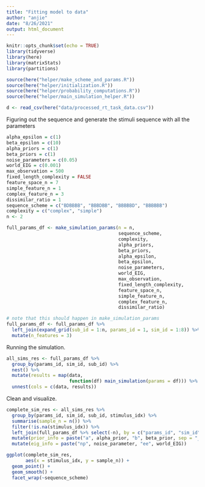 ```yaml
---
title: "Fitting model to data"
author: "anjie"
date: "8/26/2021"
output: html_document
---
```


```r
knitr::opts_chunk$set(echo = TRUE)
library(tidyverse)
library(here)
library(matrixStats)
library(partitions)

source(here("helper/make_scheme_and_params.R"))
source(here("helper/initialization.R"))
source(here("helper/probability_computations.R"))
source(here("helper/main_simulation_helper.R"))

d <- read_csv(here("data/processed_rt_task_data.csv"))
```

Figuring out the sequence and generate the stimuli sequence with all the parameters 

```r
alpha_epsilon = c(1)
beta_epsilon = c(10)
alpha_priors = c(1)
beta_priors = c(1)
noise_parameters = c(0.05)
world_EIG = c(0.001)
max_observation = 500
fixed_length_complexity = FALSE 
feature_space_n = 7
simple_feature_n = 1
complex_feature_n = 3
dissimilar_ratio = 1
sequence_scheme = c("BDBBBB", "BBBDBB", "BBBBBD", "BBBBBB")
complexity = c("complex", "simple")
n <- 2

full_params_df <- make_simulation_params(n = n,
                                         sequence_scheme, 
                                         complexity, 
                                         alpha_priors, 
                                         beta_priors, 
                                         alpha_epsilon, 
                                         beta_epsilon, 
                                         noise_parameters, 
                                         world_EIG, 
                                         max_observation, 
                                         fixed_length_complexity, 
                                         feature_space_n, 
                                         simple_feature_n, 
                                         complex_feature_n, 
                                         dissimilar_ratio)

# note that this should happen in make_simulation_params
full_params_df <- full_params_df %>%
  left_join(expand_grid(sub_id = 1:n, params_id = 1, sim_id = 1:8)) %>%
  mutate(n_features = 3)

```

Running the simulation. 

```r
all_sims_res <- full_params_df %>%
  group_by(params_id, sim_id, sub_id) %>%
  nest() %>%
  mutate(results = map(data, 
                       function(df) main_simulation(params = df))) %>%
  unnest(cols = c(data, results))
```

Clean and visualize. 

```r
complete_sim_res <- all_sims_res %>% 
  group_by(params_id, sim_id, sub_id, stimulus_idx) %>% 
  summarise(sample_n = n()) %>% 
  filter(!is.na(stimulus_idx)) %>% 
  left_join(full_params_df %>% select(-n), by = c("params_id", "sim_id")) %>% 
  mutate(prior_info = paste("a", alpha_prior, "b", beta_prior, sep = "_")) %>% 
  mutate(eig_info = paste("np", noise_parameter, "ee", world_EIG))

ggplot(complete_sim_res, 
       aes(x = stimulus_idx, y = sample_n)) + 
  geom_point() +
  geom_smooth() + 
  facet_wrap(~sequence_scheme)
```


